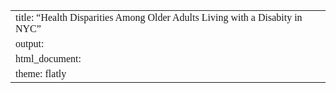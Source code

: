 
---
title: "Health Disparities Among Older Adults Living with a Disabity in NYC"
output: 
  html_document:
    theme: flatly
---
 <style>
body {
    font-family: 'Georgia', serif;
}

h1, h2, h3 {
    font-family: 'Arial', sans-serif;
}
</style>
 